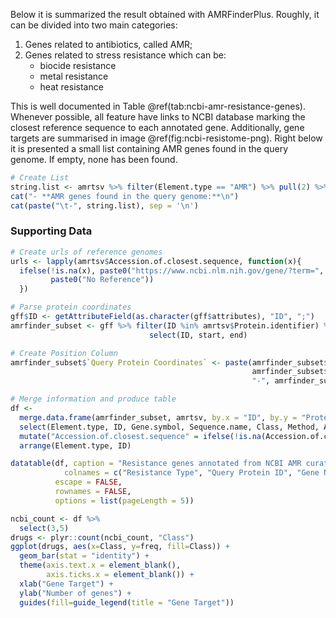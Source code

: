 
Below it is summarized the result obtained with AMRFinderPlus. Roughly, it can be divided into two main categories: 

1. Genes related to antibiotics, called AMR;
2. Genes related to stress resistance which can be:
    + biocide resistance
    + metal resistance
    + heat resistance

This is well documented in Table \@ref(tab:ncbi-amr-resistance-genes). Whenever possible, all feature have links to NCBI database marking the closest reference sequence to each annotated gene. Additionally, gene targets are summarised in image \@ref(fig:ncbi-resistome-png). Right below it is presented a small list containing AMR genes found in the query genome. If empty, none has been found.

```r
# Create List
string.list <- amrtsv %>% filter(Element.type == "AMR") %>% pull(2) %>% unique()
cat("- **AMR genes found in the query genome:**\n")
cat(paste("\t-", string.list), sep = '\n')
```

### Supporting Data

```r
# Create urls of reference genomes
urls <- lapply(amrtsv$Accession.of.closest.sequence, function(x){
  ifelse(!is.na(x), paste0("https://www.ncbi.nlm.nih.gov/gene/?term=", x),
         paste0("No Reference"))
  })

# Parse protein coordinates
gff$ID <- getAttributeField(as.character(gff$attributes), "ID", ";")
amrfinder_subset <- gff %>% filter(ID %in% amrtsv$Protein.identifier) %>%
                               select(ID, start, end)

# Create Position Column
amrfinder_subset$`Query Protein Coordinates` <- paste(amrfinder_subset$ID, ":",
                                                      amrfinder_subset$start,
                                                      "-", amrfinder_subset$end)

# Merge information and produce table
df <- 
  merge.data.frame(amrfinder_subset, amrtsv, by.x = "ID", by.y = "Protein.identifier", all.y = TRUE) %>%
  select(Element.type, ID, Gene.symbol, Sequence.name, Class, Method, Accession.of.closest.sequence, `Query Protein Coordinates`) %>%
  mutate("Accession.of.closest.sequence" = ifelse(!is.na(Accession.of.closest.sequence), cell_spec(Accession.of.closest.sequence, "html", link = urls), NA)) %>%
  arrange(Element.type, ID)

datatable(df, caption = "Resistance genes annotated from NCBI AMR curated database using AMRfinderplus",
            colnames = c("Resistance Type", "Query Protein ID", "Gene Name", "Product", "Target Drug Class", "Annotation Method", "Reference Sequence", "Genome Coordinates"),
          escape = FALSE,
          rownames = FALSE,
          options = list(pageLength = 5))
```

```r
ncbi_count <- df %>%
  select(3,5)
drugs <- plyr::count(ncbi_count, "Class")
ggplot(drugs, aes(x=Class, y=freq, fill=Class)) +
  geom_bar(stat = "identity") +
  theme(axis.text.x = element_blank(),
        axis.ticks.x = element_blank()) +
  xlab("Gene Target") +
  ylab("Number of genes") +
  guides(fill=guide_legend(title = "Gene Target"))
```
